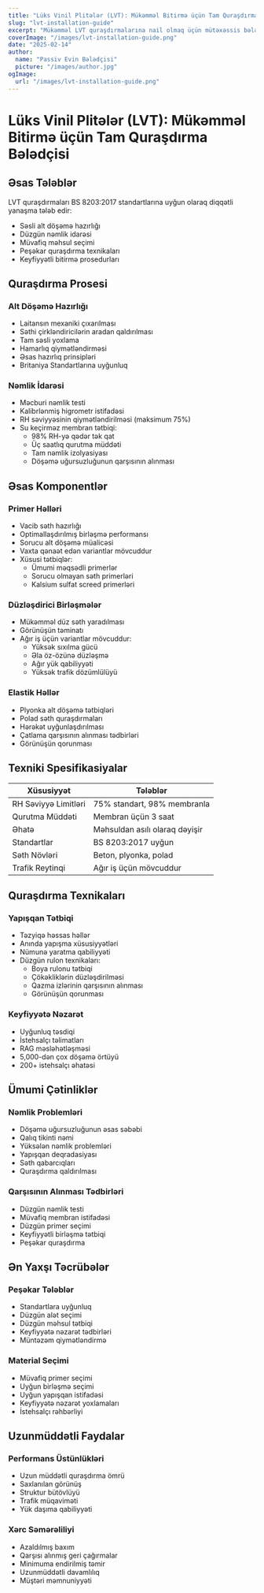 ```yaml
---
title: "Lüks Vinil Plitələr (LVT): Mükəmməl Bitirmə üçün Tam Quraşdırma Bələdçisi"
slug: "lvt-installation-guide"
excerpt: "Mükəmməl LVT quraşdırmalarına nail olmaq üçün mütəxəssis bələdçisi: alt döşəmə hazırlığından son bitirməyə qədər, davamlı nəticələr üçün BS 8203:2017 standartlarına uyğun."
coverImage: "/images/lvt-installation-guide.png"
date: "2025-02-14"
author:
  name: "Passiv Evin Bələdçisi"
  picture: "/images/author.jpg"
ogImage:
  url: "/images/lvt-installation-guide.png"
---
```


# Lüks Vinil Plitələr (LVT): Mükəmməl Bitirmə üçün Tam Quraşdırma Bələdçisi

## Əsas Tələblər

LVT quraşdırmaları BS 8203:2017 standartlarına uyğun olaraq diqqətli yanaşma tələb edir:

- Səsli alt döşəmə hazırlığı
- Düzgün nəmlik idarəsi
- Müvafiq məhsul seçimi
- Peşəkar quraşdırma texnikaları
- Keyfiyyətli bitirmə prosedurları

## Quraşdırma Prosesi

### Alt Döşəmə Hazırlığı
- Laitansın mexaniki çıxarılması
- Səthi çirkləndiricilərin aradan qaldırılması
- Tam səsli yoxlama
- Hamarlıq qiymətləndirməsi
- Əsas hazırlıq prinsipləri
- Britaniya Standartlarına uyğunluq

### Nəmlik İdarəsi
- Məcburi nəmlik testi
- Kalibrlənmiş higrometr istifadəsi
- RH səviyyəsinin qiymətləndirilməsi (maksimum 75%)
- Su keçirməz membran tətbiqi:
  - 98% RH-yə qədər tək qat
  - Üç saatlıq qurutma müddəti
  - Tam nəmlik izolyasiyası
  - Döşəmə uğursuzluğunun qarşısının alınması

## Əsas Komponentlər

### Primer Həlləri
- Vacib səth hazırlığı
- Optimallaşdırılmış birləşmə performansı
- Sorucu alt döşəmə müalicəsi
- Vaxta qənaət edən variantlar mövcuddur
- Xüsusi tətbiqlər:
  - Ümumi məqsədli primerlər
  - Sorucu olmayan səth primerləri
  - Kalsium sulfat screed primerləri

### Düzləşdirici Birləşmələr
- Mükəmməl düz səth yaradılması
- Görünüşün təminatı
- Ağır iş üçün variantlar mövcuddur:
  - Yüksək sıxılma gücü
  - Əla öz-özünə düzləşmə
  - Ağır yük qabiliyyəti
  - Yüksək trafik dözümlülüyü

### Elastik Həllər
- Plyonka alt döşəmə tətbiqləri
- Polad səth quraşdırmaları
- Hərəkət uyğunlaşdırılması
- Çatlama qarşısının alınması tədbirləri
- Görünüşün qorunması

## Texniki Spesifikasiyalar

| Xüsusiyyət | Tələblər |
|------------|----------|
| RH Səviyyə Limitləri | 75% standart, 98% membranla |
| Qurutma Müddəti | Membran üçün 3 saat |
| Əhatə | Məhsuldan asılı olaraq dəyişir |
| Standartlar | BS 8203:2017 uyğun |
| Səth Növləri | Beton, plyonka, polad |
| Trafik Reytinqi | Ağır iş üçün mövcuddur |

## Quraşdırma Texnikaları

### Yapışqan Tətbiqi
- Təzyiqə həssas həllər
- Anında yapışma xüsusiyyətləri
- Nümunə yaratma qabiliyyəti
- Düzgün rulon texnikaları:
  - Boya rulonu tətbiqi
  - Çökəkliklərin düzləşdirilməsi
  - Qazma izlərinin qarşısının alınması
  - Görünüşün qorunması

### Keyfiyyətə Nəzarət
- Uyğunluq təsdiqi
- İstehsalçı təlimatları
- RAG məsləhətləşməsi
- 5,000-dən çox döşəmə örtüyü
- 200+ istehsalçı əhatəsi

## Ümumi Çətinliklər

### Nəmlik Problemləri
- Döşəmə uğursuzluğunun əsas səbəbi
- Qalıq tikinti nəmi
- Yüksələn nəmlik problemləri
- Yapışqan deqradasiyası
- Səth qabarcıqları
- Quraşdırma qaldırılması

### Qarşısının Alınması Tədbirləri
- Düzgün nəmlik testi
- Müvafiq membran istifadəsi
- Düzgün primer seçimi
- Keyfiyyətli birləşmə tətbiqi
- Peşəkar quraşdırma

## Ən Yaxşı Təcrübələr

### Peşəkar Tələblər
- Standartlara uyğunluq
- Düzgün alət seçimi
- Düzgün məhsul tətbiqi
- Keyfiyyətə nəzarət tədbirləri
- Müntəzəm qiymətləndirmə

### Material Seçimi
- Müvafiq primer seçimi
- Uyğun birləşmə seçimi
- Uyğun yapışqan istifadəsi
- Keyfiyyətə nəzarət yoxlamaları
- İstehsalçı rəhbərliyi

## Uzunmüddətli Faydalar

### Performans Üstünlükləri
- Uzun müddətli quraşdırma ömrü
- Saxlanılan görünüş
- Struktur bütövlüyü
- Trafik müqaviməti
- Yük daşıma qabiliyyəti

### Xərc Səmərəliliyi
- Azaldılmış baxım
- Qarşısı alınmış geri çağırmalar
- Minimuma endirilmiş təmir
- Uzunmüddətli davamlılıq
- Müştəri məmnuniyyəti